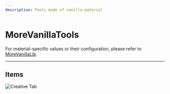 ```yaml
---
description: Tools made of vanilla material
---
```


# MoreVanillaTools


<ProjectHeader slug="morevanillatools" mcVersion="1.17" />

For material-specific values or their configuration, please refer to [MoreVanillaLib](morevanillalib.mdx).

---

## Items
![Creative Tab](/img/projects/morevanillatools/creative_tab.png)
